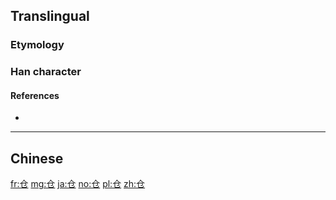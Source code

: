 {{also|倉}}
==Translingual==

===Etymology===
{{Han simp|倉}}

===Han character===
{{Han char|rn=9|rad=人|as=02|sn=4|four=|canj=OSU}|ids=⿱人㔾}}

====References====
* {{Han ref|kx=0092.051|hdz=10105.060|uh=4ED3|ud=20179}}

----

==Chinese==
{{zh-see|倉}}

[[fr:仓]]
[[mg:仓]]
[[ja:仓]]
[[no:仓]]
[[pl:仓]]
[[zh:仓]]